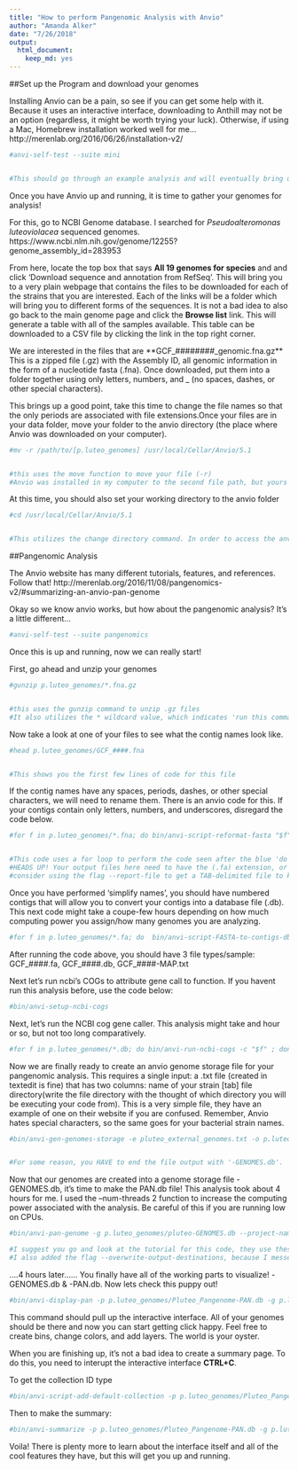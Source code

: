 ```yaml
---
title: "How to perform Pangenomic Analysis with Anvio"
author: "Amanda Alker"
date: "7/26/2018"
output: 
  html_document: 
    keep_md: yes
---
```



##Set up the Program and download your genomes 

Installing Anvio can be a pain, so see if you can get some help with it. Because it uses an interactive interface, downloading to Anthill may not be an option (regardless, it might be worth trying your luck). Otherwise, if using a Mac, Homebrew installation worked well for me... http://merenlab.org/2016/06/26/installation-v2/


```bash
#anvi-self-test --suite mini


#This should go through an example analysis and will eventually bring up the interactive interface
```


Once you have Anvio up and running, it is time to gather your genomes for analysis!

For this, go to NCBI Genome database. I searched for *Pseudoalteromonas luteoviolacea* sequenced genomes. https://www.ncbi.nlm.nih.gov/genome/12255?genome_assembly_id=283953

From here, locate the top box that says **All 19 genomes for species** and and click 'Download sequence and annotation from RefSeq'. This will bring you to a very plain webpage that contains the files to be downloaded for each of the strains that you are interested. Each of the links will be a folder which will bring you to different forms of the sequences. It is not a bad idea to also go back to the main genome page and click the **Browse list** link. This will generate a table with all of the samples available. This table can be downloaded to a CSV file by clicking the link in the top right corner.  



We are interested in the files that are **GCF_########_genomic.fna.gz**
This is a zipped file (.gz) with the Assembly ID, all genomic information in the form of a nucleotide fasta (.fna). Once downloaded, put them into a folder together using only letters, numbers, and _ (no spaces, dashes, or other special characters). 



This brings up a good point, take this time to change the file names so that the only periods are associated with file extensions.Once your files are in your data folder, move your folder to the anvio directory (the place where Anvio was downloaded on your computer). 

```bash
#mv -r /path/to/[p.luteo_genomes] /usr/local/Cellar/Anvio/5.1


#this uses the move function to move your file (-r) 
#Anvio was installed in my computer to the second file path, but yours might be different. If you went through the installation step above, it will tell you where it was downloaded. 

```

At this time, you should also set your working directory to the anvio folder 

```bash
#cd /usr/local/Cellar/Anvio/5.1


#This utilizes the change directory command. In order to access the anvio commands, you have to be in the same folder as where they are kept 
```


##Pangenomic Analysis

The Anvio website has many different tutorials, features, and references. Follow that! http://merenlab.org/2016/11/08/pangenomics-v2/#summarizing-an-anvio-pan-genome

Okay so we know anvio works, but how about the pangenomic analysis? It's a little different...

```bash
#anvi-self-test --suite pangenomics 
```

Once this is up and running, now we can really start! 


First, go ahead and unzip your genomes 

```bash
#gunzip p.luteo_genomes/*.fna.gz


#this uses the gunzip command to unzip .gz files 
#It also utilizes the * wildcard value, which indicates 'run this command on any file name that ends in .fna.gz'  
```

Now take a look at one of your files to see what the contig names look like. 


```bash
#head p.luteo_genomes/GCF_####.fna


#This shows you the first few lines of code for this file

```

If the contig names have any spaces, periods, dashes, or other special characters, we will need to rename them. There is an anvio code for this. If your contigs contain only letters, numbers, and underscores, disregard the code below. 


```bash
#for f in p.luteo_genomes/*.fna; do bin/anvi-script-reformat-fasta "$f" -o "$f"_fixed.fa -l 100 --simplify-names; done


#This code uses a for loop to perform the code seen after the blue 'do' iteratively over a folder of files. 
#HEADS UP! Your output files here need to have the (.fa) extension, or else they wont work otherwise.
#consider using the flag --report-file to get a TAB-delimited file to keep track of the old contig names, and the new ones. For some reason I couldnt get this to work. 
```


Once you have performed 'simplify names', you should have numbered contigs that will allow you to convert your contigs into a database file (.db). This next code might take a coupe-few hours depending on how much computing power you assign/how many genomes you are analyzing. 



```bash
#for f in p.luteo_genomes/*.fa; do  bin/anvi-script-FASTA-to-contigs-db "$f"; done
```


After running the code above, you should have 3 file types/sample: GCF_####.fa, GCF_####.db, GCF_####-MAP.txt

Next let's run ncbi's COGs to attribute gene call to function. If you havent run this analysis before, use the code below:

```bash
#bin/anvi-setup-ncbi-cogs
```


Next, let's run the NCBI cog gene caller. This analysis might take and hour or so, but not too long comparatively. 


```bash
#for f in p.luteo_genomes/*.db; do bin/anvi-run-ncbi-cogs -c "$f" ; done 
```


Now we are finally ready to create an anvio genome storage file for your pangenomic analysis. This requires a single input: a .txt file (created in textedit is fine) that has two columns: name of your strain [tab] file directory(write the file directory with the thought of which directory you will be executing your code from). 
This is a very simple file, they have an example of one on their website if you are confused. Remember, Anvio hates special characters, so the same goes for your bacterial strain names. 



```bash
#bin/anvi-gen-genomes-storage -e pluteo_external_genomes.txt -o p.luteo_genomes/pluteo-GENOMES.db


#For some reason, you HAVE to end the file output with '-GENOMES.db'.
```



Now that our genomes are created into a genome storage file -GENOMES.db, it's time to make the PAN.db file! This analysis took about 4 hours for me. I used the --num-threads 2 function to increase the computing power associated with the analysis. Be careful of this if you are running low on CPUs. 


```bash
#bin/anvi-pan-genome -g p.luteo_genomes/pluteo-GENOMES.db --project-name "Pluteo_Pangenome" --output-dir p.luteo_genomes/ --num-threads 2 --minbit 0.5 --mcl-inflation 10 --use-ncbi-blast --overwrite-output-destinations

#I suggest you go and look at the tutorial for this code, they use these parameters and all it's important you know why.
#I also added the flag --overwrite-output-destinations, because I messed up the code a couple of times and had old files that were hindering my code from running
```



....4 hours later......
You finally have all of the working parts to visualize! -GENOMES.db & -PAN.db. Now lets check this puppy out!

```bash
#bin/anvi-display-pan -p p.luteo_genomes/Pluteo_Pangenome-PAN.db -g p.luteo_genomes/pluteo-GENOMES.db
```

This command should pull up the interactive interface. All of your genomes should be there and now you can start getting click happy. Feel free to create bins, change colors, and add layers. The world is your oyster. 

When you are finishing up, it's not a bad idea to create a summary page. To do this, you need to interupt the interactive interface **CTRL+C**. 

To get the collection ID type 

```bash
#bin/anvi-script-add-default-collection -p p.luteo_genomes/Pluteo_Pangenome-PAN.db
```


Then to make the summary: 

```bash
#bin/anvi-summarize -p p.luteo_genomes/Pluteo_Pangenome-PAN.db -g p.luteo_genomes/pluteo-GENOMES.db -C DEFAULT -o core_pluteo_summary
```


Voila! There is plenty more to learn about the interface itself and all of the cool features they have, but this will get you up and running. 

